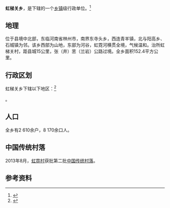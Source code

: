 {{中国乡级行政区|14/04/25/202/000}}

'''虹梯关乡'''，是{{PRC admin/fullname|14/04/25/202/000|3}}下辖的一个[[乡镇|乡镇]]级行政单位。<ref>{{PRC admin/ref sgc|{{PRC admin/parent|14/04/25/202/000}}}}</ref>

== 地理 ==
位于县境中北部，东临河南省林州市，南界东寺头乡，西连青羊镇，北与阳高乡、石城镇为邻。该乡西部为山地，东部为河谷，虹霓河横贯全境，气候温和。治所虹梯关村，距县城15公里，张（井）苤（兰岩）公路过境。全乡面积152.4平方公里。

== 行政区划 ==

虹梯关乡下辖以下地区：<ref>{{PRC admin/ref sgc|14/04/25/202/000}}</ref>

{{PRC admin/children|14/04/25/202/000}}。

== 人口 ==
全乡有2 610余户，8 170余口人。

==中国传统村落==
2013年8月，[[虹霓村|虹霓村]]获批第二批[[中国传统村落|中国传统村落]]。

== 参考资料 ==

{{reflist}}

{{行政区划小作品}}
{{PRC admin/navcat|14/04/25/202/000}}